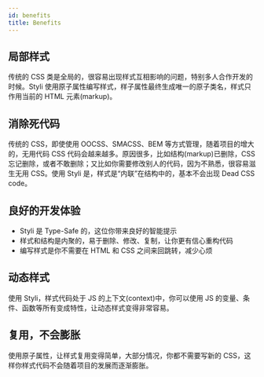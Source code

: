 ```yaml
---
id: benefits
title: Benefits
---
```


## 局部样式

传统的 CSS 类是全局的，很容易出现样式互相影响的问题，特别多人合作开发的时候。Styli 使用原子属性编写样式，样子属性最终生成唯一的原子类名，样式只作用当前的 HTML 元素(markup)。

## 消除死代码

传统的 CSS，即使使用 OOCSS、SMACSS、BEM 等方式管理，随着项目的增大的，无用代码 CSS 代码会越来越多。原因很多，比如结构(markup)已删除，CSS 忘记删除，或者不敢删除；又比如你需要修改别人的代码，因为不熟悉，很容易滋生无用 CSS。使用 Styli 是，样式是“内联”在结构中的，基本不会出现 Dead CSS code。

## 良好的开发体验

- Styli 是 Type-Safe 的，这位你带来良好的智能提示
- 样式和结构是内聚的，易于删除、修改、复制，让你更有信心重构代码
- 编写样式是你不需要在 HTML 和 CSS 之间来回跳转，减少心烦

## 动态样式

使用 Styli，样式代码处于 JS 的上下文(context)中，你可以使用 JS 的变量、条件、函数等所有变成特性，让动态样式变得非常容易。

## 复用，不会膨胀

使用原子属性，让样式复用变得简单，大部分情况，你都不需要写新的 CSS，这样你样式代码不会随着项目的发展而逐渐膨胀。

